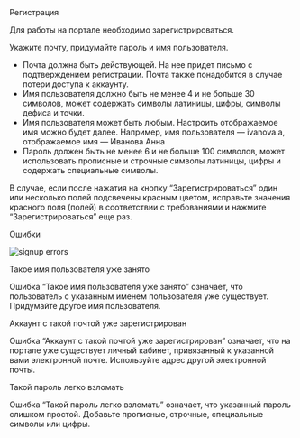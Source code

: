 
<AnchorHeading type="h1" id="signup">
  Регистрация
</AnchorHeading>

Для работы на портале необходимо <Link href="https://app.xieffect.ru/signup">зарегистрироваться</Link>.

Укажите почту, придумайте пароль и имя пользователя.

- Почта должна быть действующей. На нее придет письмо с подтверждением регистрации. Почта также понадобится в случае потери доступа к аккаунту.
- Имя пользователя должно быть не менее 4 и не больше 30 символов, может содержать символы латиницы, цифры, символы дефиса и точки.
- Имя пользователя может быть любым. Настроить отображаемое имя можно будет далее. Например, имя пользователя — ivanova.a, отображаемое имя — Иванова Анна
- Пароль должен быть не менее 6 и не больше 100 символов, может использовать прописные и строчные символы латиницы, цифры и содержать специальные символы.

В случае, если после нажатия на кнопку “Зарегистрироваться” один или несколько полей подсвечены красным цветом,
исправьте значения красного поля (полей) в соответствии с требованиями и нажмите “Зарегистрироваться” еще раз.

<AnchorHeading type="h1" id="errors">
  Ошибки
</AnchorHeading>

<Image
  width={368}
  height={516}
  src="/assets/markdown/work-beginning/signup-error.png"
  alt="signup errors"
/>

<AnchorHeading type="h2" id="username-error">
  Такое имя пользователя уже занято
</AnchorHeading>

Ошибка “Такое имя пользователя уже занято” означает, что пользователь с указанным именем пользователя уже существует. Придумайте другое имя пользователя.

<AnchorHeading type="h2" id="email-error">
  Аккаунт с такой почтой уже зарегистрирован
</AnchorHeading>

Ошибка “Аккаунт с такой почтой уже зарегистрирован” означает, что на портале уже существует личный кабинет, привязанный к указанной вами электронной почте. Используйте адрес другой электронной почты.

<AnchorHeading type="h2" id="password-error">
  Такой пароль легко взломать
</AnchorHeading>

Ошибка “Такой пароль легко взломать” означает, что указанный пароль слишком простой. Добавьте прописные, строчные, специальные символы или цифры.
